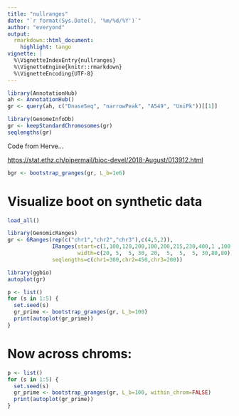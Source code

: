 ```yaml
---
title: "nullranges"
date: "`r format(Sys.Date(), '%m/%d/%Y')`"
author: "everyond"
output:
  rmarkdown::html_document:
    highlight: tango
vignette: |
  %\VignetteIndexEntry{nullranges}
  %\VignetteEngine{knitr::rmarkdown}
  %\VignetteEncoding{UTF-8}
---
```


```r
library(AnnotationHub)
ah <- AnnotationHub()
gr <- query(ah, c("DnaseSeq", "narrowPeak", "A549", "UniPk"))[[1]]
```

```r
library(GenomeInfoDb)
gr <- keepStandardChromosomes(gr)
seqlengths(gr)
```

Code from Herve...

<https://stat.ethz.ch/pipermail/bioc-devel/2018-August/013912.html>

```r
bgr <- bootstrap_granges(gr, L_b=1e6)
```

# Visualize boot on synthetic data

```r
load_all()
```

```r
library(GenomicRanges)
gr <- GRanges(rep(c("chr1","chr2","chr3"),c(4,5,2)),
              IRanges(start=c(1,100,120,200,100,200,215,230,400,1 ,100),
                      width=c(20, 5,  5, 30, 20,  5,  5,  5, 30,80,80)),
              seqlengths=c(chr1=300,chr2=450,chr3=200))
```

```r
library(ggbio)
autoplot(gr)
```

```r
p <- list()
for (s in 1:5) {
  set.seed(s)
  gr_prime <- bootstrap_granges(gr, L_b=100)
  print(autoplot(gr_prime))
}
```

# Now across chroms:

```r
p <- list()
for (s in 1:5) {
  set.seed(s)
  gr_prime <- bootstrap_granges(gr, L_b=100, within_chrom=FALSE)
  print(autoplot(gr_prime))
}
```
